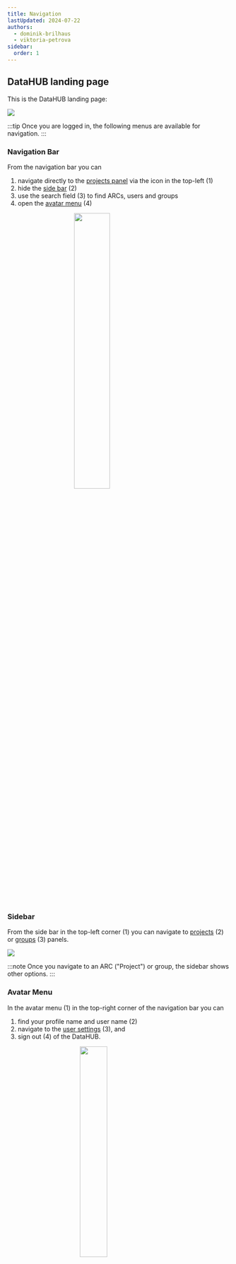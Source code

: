 ```yaml
---
title: Navigation
lastUpdated: 2024-07-22
authors:
  - dominik-brilhaus
  - viktoria-petrova
sidebar:
  order: 1
---
```



## DataHUB landing page

This is the DataHUB landing page:

![](@images/datahub/datahub-landing-page.png)

:::tip
Once you are logged in, the following menus are available for navigation.
:::

### Navigation Bar

From the navigation bar you can

<Steps>

1. navigate directly to the [projects panel](/nfdi4plants.knowledgebase/datahub/datahub-projects) via the icon in the top-left (1)
2. hide the [side bar](#sidebar) (2)
3. use the search field (3) to find ARCs, users and groups
4. open the [avatar menu](#avatar-menu) (4)

</Steps>


<img src={NavBar.src} style="width:40%;display: block; margin: auto" />


### Sidebar

From the side bar in the top-left corner (1) you can navigate to [projects](/nfdi4plants.knowledgebase/datahub/datahub-projects) (2) or [groups](/nfdi4plants.knowledgebase/datahub/datahub-groups) (3) panels.

![](@images/datahub/datahub-hamburger-menu.drawio.png)

:::note
Once you navigate to an ARC ("Project") or group, the sidebar shows other options.
:::

### Avatar Menu

In the avatar menu (1) in the top-right corner of the navigation bar you can

<Steps>
    
1. find your profile name and user name (2)
2. navigate to the [user settings](/nfdi4plants.knowledgebase/datahub/datahub-user-settings) (3), and
3. sign out (4) of the DataHUB.

</Steps>


<img src={AvatarMenu.src} style="width:35%;display: block; margin: auto" />
